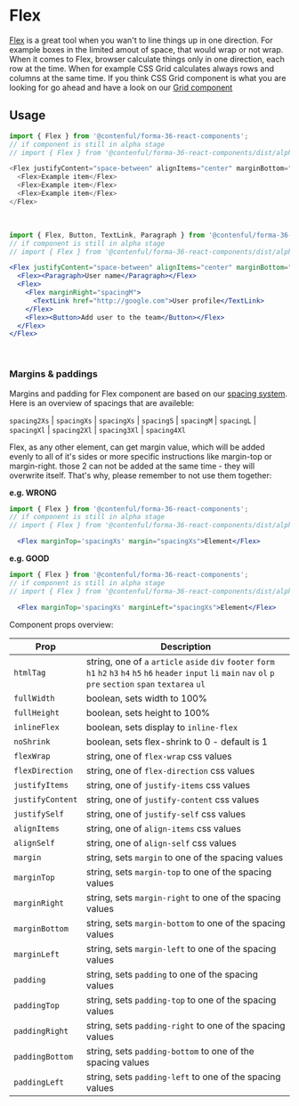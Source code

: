 # Flex


[Flex](https://developer.mozilla.org/en-US/docs/Glossary/Flex) is a great tool when you wan't to line things up in one direction. For example boxes in the limited amout of space, that would wrap or not wrap. When it comes to Flex, browser calculate things only in one direction, each row at the time. When for example CSS Grid calculates always rows and columns at the same time. If you think CSS Grid component is what you are looking for go ahead and have a look on our [Grid component](../Grid/Grid.md)

## Usage

```js
import { Flex } from '@contenful/forma-36-react-components';
// if component is still in alpha stage
// import { Flex } from '@contenful/forma-36-react-components/dist/alpha';

<Flex justifyContent="space-between" alignItems="center" marginBottom="spacingM">
  <Flex>Example item</Flex>
  <Flex>Example item</Flex>
  <Flex>Example item</Flex>
</Flex>

```
<br />

```jsx
import { Flex, Button, TextLink, Paragraph } from '@contenful/forma-36-react-components';
// if component is still in alpha stage
// import { Flex } from '@contenful/forma-36-react-components/dist/alpha';

<Flex justifyContent="space-between" alignItems="center" marginBottom="spacingM">
  <Flex><Paragraph>User name</Paragraph></Flex>
  <Flex>
    <Flex marginRight="spacingM">
      <TextLink href="http://google.com">User profile</TextLink>
    </Flex>
    <Flex><Button>Add user to the team</Button></Flex>
  </Flex>
</Flex>
```
<br />

### Margins & paddings

Margins and padding for Flex component are based on our [spacing system](https://f36.contentful.com/foundation/spacing/).
Here is an overview of spacings that are availeble:

`spacing2Xs` | `spacingXs` | `spacingXs` | `spacingS` | `spacingM` | `spacingL` | `spacingXl` | `spacing2Xl` | `spacing3Xl` | `spacing4Xl`

Flex, as any other element, can get margin value, which will be added evenly to all of it's sides or more specific instructions like margin-top or margin-right. those 2 can not be added at the same time - they will overwrite itself. That's why, please remember to not use them together:

**e.g. WRONG**

```jsx
import { Flex } from '@contenful/forma-36-react-components';
// if component is still in alpha stage
// import { Flex } from '@contenful/forma-36-react-components/dist/alpha';

  <Flex marginTop='spacingXs' margin="spacingXs">Element</Flex>
```
**e.g. GOOD**

```jsx
import { Flex } from '@contenful/forma-36-react-components';
// if component is still in alpha stage
// import { Flex } from '@contenful/forma-36-react-components/dist/alpha';

  <Flex marginTop='spacingXs' marginLeft="spacingXs">Element</Flex>
```

Component props overview:

|Prop|Description|
|-|-|
|`htmlTag`| string, one of `a` `article`  `aside`  `div`  `footer`  `form`  `h1`  `h2`  `h3`  `h4`  `h5`  `h6`  `header`  `input`  `li`  `main`  `nav`  `ol`  `p`  `pre`  `section`  `span`  `textarea`  `ul` |
|`fullWidth`| boolean, sets width to 100% |
|`fullHeight`| boolean, sets height to 100% |
|`inlineFlex`| boolean, sets display to `inline-flex` |
|`noShrink`| boolean, sets flex-shrink to 0  - default is 1|
|`flexWrap`| string, one of `flex-wrap` css values |
|`flexDirection`| string, one of `flex-direction` css values |
|`justifyItems`| string, one of `justify-items` css values |
|`justifyContent`| string, one of `justify-content` css values |
|`justifySelf`| string, one of `justify-self` css values |
|`alignItems`| string, one of `align-items` css values |
|`alignSelf`| string, one of `align-self` css values |
|`margin`| string, sets `margin` to one of the spacing values |
|`marginTop`| string, sets `margin-top` to one of the spacing values |
|`marginRight`| string, sets `margin-right` to one of the spacing values |
|`marginBottom`| string, sets `margin-bottom` to one of the spacing values |
|`marginLeft`| string, sets `margin-left` to one of the spacing values |
|`padding`| string, sets `padding` to one of the spacing values |
|`paddingTop`| string, sets `padding-top` to one of the spacing values |
|`paddingRight`| string, sets `padding-right` to one of the spacing values |
|`paddingBottom`| string, sets `padding-bottom` to one of the spacing values |
|`paddingLeft`| string, sets `padding-left` to one of the spacing values |
